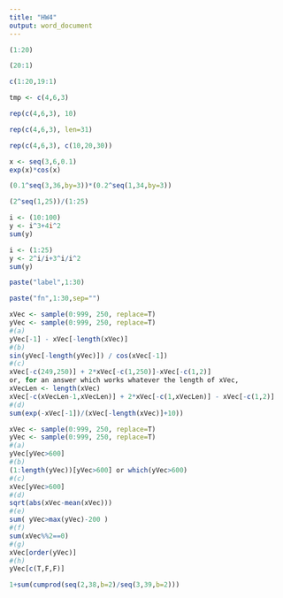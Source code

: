```yaml
---
title: "HW4"
output: word_document
---
```


```R
(1:20)
```

```R
(20:1)
```

```R
c(1:20,19:1)
```

```R
tmp <- c(4,6,3)
```

```R
rep(c(4,6,3), 10)
```

```R
rep(c(4,6,3), len=31)
```

```R
rep(c(4,6,3), c(10,20,30))
```

```R
x <- seq(3,6,0.1)
exp(x)*cos(x)
```

```R
(0.1^seq(3,36,by=3))*(0.2^seq(1,34,by=3))
```

```R
(2^seq(1,25))/(1:25)
```

```R
i <- (10:100)
y <- i^3+4i^2
sum(y)
```

```R
i <- (1:25)
y <- 2^i/i+3^i/i^2
sum(y)
```

```R
paste("label",1:30)
```

```R
paste("fn",1:30,sep="")
```

```R
xVec <- sample(0:999, 250, replace=T)
yVec <- sample(0:999, 250, replace=T)
#(a) 
yVec[-1] - xVec[-length(xVec)]
#(b) 
sin(yVec[-length(yVec)]) / cos(xVec[-1])
#(c) 
xVec[-c(249,250)] + 2*xVec[-c(1,250)]-xVec[-c(1,2)]
or, for an answer which works whatever the length of xVec,
xVecLen <- length(xVec)
xVec[-c(xVecLen-1,xVecLen)] + 2*xVec[-c(1,xVecLen)] - xVec[-c(1,2)]
#(d) 
sum(exp(-xVec[-1])/(xVec[-length(xVec)]+10))
```

```R
xVec <- sample(0:999, 250, replace=T)
yVec <- sample(0:999, 250, replace=T)
#(a) 
yVec[yVec>600]
#(b) 
(1:length(yVec))[yVec>600] or which(yVec>600)
#(c) 
xVec[yVec>600]
#(d) 
sqrt(abs(xVec-mean(xVec)))
#(e) 
sum( yVec>max(yVec)-200 )
#(f) 
sum(xVec%%2==0)
#(g) 
xVec[order(yVec)]
#(h) 
yVec[c(T,F,F)]
```

```R
1+sum(cumprod(seq(2,38,b=2)/seq(3,39,b=2)))
```

